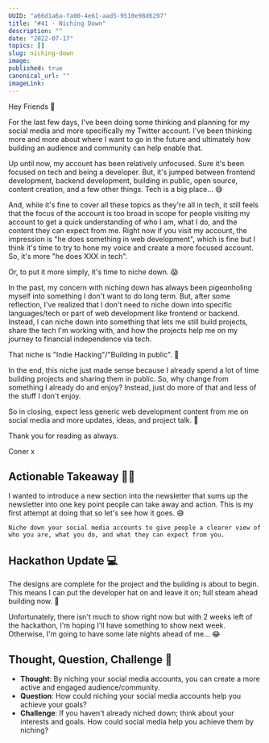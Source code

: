```yaml
---
UUID: "a66d1a6a-fa00-4e61-aad5-9510e98d6297"
title: "#41 - Niching Down"
description: ""
date: "2022-07-17"
topics: []
slug: niching-down
image: 
published: true
canonical_url: ""
imageLink: 
---
```


Hey Friends 👋

For the last few days, I've been doing some thinking and planning for my social media and more specifically my Twitter account. I've been thinking more and more about where I want to go in the future and ultimately how building an audience and community can help enable that.

Up until now, my account has been relatively unfocused. Sure it's been focused on tech and being a developer. But, it's jumped between frontend development, backend development, building in public, open source, content creation, and a few other things. Tech is a big place... 😅

And, while it's fine to cover all these topics as they're all in tech, it still feels that the focus of the account is too broad in scope for people visiting my account to get a quick understanding of who I am, what I do, and the content they can expect from me. Right now if you visit my account, the impression is "he does something in web development", which is fine but I think it's time to try to hone my voice and create a more focused account. So, it's more "he does XXX in tech".

Or, to put it more simply, it's time to niche down. 😱

In the past, my concern with niching down has always been pigeonholing myself into something I don't want to do long term. But, after some reflection, I've realized that I don't need to niche down into specific languages/tech or part of web development like frontend or backend. Instead, I can niche down into something that lets me still build projects, share the tech I'm working with, and how the projects help me on my journey to financial independence via tech.

That niche is "Indie Hacking"/"Building in public". 🙌

In the end, this niche just made sense because I already spend a lot of time building projects and sharing them in public. So, why change from something I already do and enjoy? Instead, just do more of that and less of the stuff I don't enjoy.

So in closing, expect less generic web development content from me on social media and more updates, ideas, and project talk. 🤩

Thank you for reading as always.

Coner x

## Actionable Takeaway 🏃‍♀️

I wanted to introduce a new section into the newsletter that sums up the newsletter into one key point people can take away and action. This is my first attempt at doing that so let's see how it goes. 😅

    Niche down your social media accounts to give people a clearer view of who you are, what you do, and what they can expect from you.

## Hackathon Update 💻

The designs are complete for the project and the building is about to begin. This means I can put the developer hat on and leave it on; full steam ahead building now. 💪

Unfortunately, there isn't much to show right now but with 2 weeks left of the hackathon, I'm hoping I'll have something to show next week. Otherwise, I'm going to have some late nights ahead of me... 😂

## Thought, Question, Challenge 🤔

- **Thought**: By niching your social media accounts, you can create a more active and engaged audience/community.
- **Question**: How could niching your social media accounts help you achieve your goals?
- **Challenge**: If you haven't already niched down; think about your interests and goals. How could social media help you achieve them by niching?
